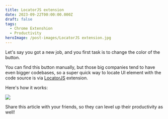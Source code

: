 ```yaml
---
title: LocatorJS extension
date: 2023-09-22T00:00:00.000Z
draft: false
tags:
  - Chrome Extenshion
  - Productivity
heroImage: /post-images/LocatorJS extension.jpg
---
```


Let's say you got a new job, and you first task is to change the color of the button.

You can find this button manually, but those big companies tend to have even bigger codebases, so a super quick way to locate UI element with the code source is via [LocatorJS](https://www.locatorjs.com/) extension.

Here's how it works:

![](/post-images/locator-js.gif)

Share this article with your friends, so they can level up their productivity as well!
